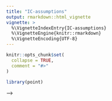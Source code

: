 ```yaml
---
title: "IC-assumptions"
output: rmarkdown::html_vignette
vignette: >
  %\VignetteIndexEntry{IC-assumptions}
  %\VignetteEngine{knitr::rmarkdown}
  %\VignetteEncoding{UTF-8}
---
```


```r
knitr::opts_chunk$set(
  collapse = TRUE,
  comment = "#>"
)
```

```r
library(point)
```

<!-- **Assumption 1: Constant variance** -->

<!-- The studentized residuals provide a more effective means of detecting the outliers and provide a means to validate the first assumption of equal variance. This has been graphically visualized in a *scale location plot* (Fig. \@ref(fig:ScLoc)) of $\hat{e}_i^*$, where values of above 3.5 can be considered as outliers ("the green band"). -->


<!-- ```{r ScLoc, echo=FALSE, fig.cap = "Scale-Location plot, can be used to check for systematic relationships between $\\hat{e}_i^*$ and the independent value ^13^C (Heteroscedasticity) or the homogeneity of variance (Homoscedasticity). Blue dots demarcate data-points that can be considered outliers based on $\\hat{e}_i^*$  < -3.5 and 3.5 > $\\hat{e}_i^*$. The dashed line and green area denotes the value and spread for studentized residuals if Homoscedasticity exists.",  fig.width=8, fig.height=4} -->

<!-- # Diagnostics and plots of simulations (load SIM_IC_ideal) -->
<!-- plot_CV <- diag_R(sim_IC_ideal,  -->
<!--                   method = "CV", -->
<!--                   args = expr_R_stat, -->
<!--                   reps = 1, -->
<!--                   simulation, -->
<!--                   trend, -->
<!--                   plot = TRUE, -->
<!--                   plot_type = "static", -->
<!--                   iso = TRUE, -->
<!--                   isoscale = "VPDB" -->
<!--                   ) -->


<!-- ``` -->

<!-- Patterns in the homogeneity of variance on the *scale-location* plot can indicate whether the linear model suffers from systematic variations in the residuals that are dependent on the fitted variable ($\hat{X}^b$), termed heteroscedasticity. When an heteroscedastic error occurs the estimates of coefficient can be compromised, and might suggest that a linear model does not fit the data. By plotting a linear least square model on the location-scale plots the systematic relation between $\hat{Y}_i$ and $\hat{e}_i$ (Eq. \@ref(eq:conmean)) can be further analysed.  This method can be further formalized with a hypothesis test known as the *Breusch-Pagan test*.  -->

<!-- ```{r bptest, echo=FALSE, fig.cap="Breusch Pagan $\\chi^2$ values for the ideal simulation for several linear trends in the ionization efficiency.", fig.width=6, fig.height=4} -->

<!-- df <- 1 -->
<!-- upper <- 10 -->
<!-- # curve -->
<!-- df_den <- tibble::tibble(vec_den = seq(0.001, upper, by = 0.001)) -->

<!-- #find upper  95% of distribution -->
<!-- upper95 <- qchisq(.95, df) -->

<!-- jitter <- position_jitter(width = 0, height = 0.1) -->

<!-- # factor -->
<!-- vc_lvls <-  c("linear trend (var: 0)", -->
<!--               "linear trend (var: 50)", -->
<!--               "linear trend (var: 100)",  -->
<!--               "linear trend (var: 150)",  -->
<!--               "linear trend (var: 200)", -->
<!--               "linear trend (var: 250)", -->
<!--               "linear trend (var: 300)",  -->
<!--               "linear trend (var: 350)",  -->
<!--               "linear trend (var: 400)",  -->
<!--               "linear trend (var: 450)",   -->
<!--               "linear trend (var: 500)" -->
<!--               ) -->

<!-- CD_ideal <- CD_ideal %>%  -->
<!--   mutate(trend = factor(trend, levels = vc_lvls, order = TRUE))  -->

<!-- ggplot(df_den, aes(x=vec_den)) + -->
<!--   stat_function(fun = dchisq, args = list(df = df)) + -->
<!--   stat_function(fun = dchisq,  -->
<!--                       args = list(df = df), -->
<!--                       xlim = c(upper95, upper), -->
<!--                       geom = "area", -->
<!--                       alpha = 0.2 -->
<!--                 ) + -->
<!--   geom_vline(xintercept = upper95 , linetype = 2)+ -->
<!--   geom_point(data = CD_ideal,  -->
<!--              aes(x = Chi_R2, y = dchisq(Chi_R2, df = df), -->
<!--                  color = trend -->
<!--                  ) -->
<!--              ) + -->
<!--   annotate("text", label = "95% confidence limit", x = upper95 * 1.2,  -->
<!--            y = 0.7, angle = 90 -->
<!--            ) + -->
<!--   ylim(0, 1) + -->
<!--   xlim(0, 10) + -->
<!--   xlab(expression(chi^2~"(df =1)")) + -->
<!--   ylab("probability-density") -->

<!-- ``` -->

<!-- The output of this test has a $\chi^2$-distribution of 1 degrees of freedom so that a 95% confidence level for $H0$ rejection can be chosen from the $\chi^2$-distribution (see Fig. \@ref(fig:bptest)). Performing this test on the studentized residuals and fitted values suggests homogeneity of variance for the ideal model for most situations, unless when no linear trend in ionization efficiency is evident. However, the correlation between $\chi^2$ probability and the linear ionization trend seems spurious, and is likely an artefact related to the relative large uncertainty in the OLS estimate which is an effect of the small variation in the independent variable ($X^a$)(see Fig. \@ref(fig:coeftest)). So, for the ion count originating from the *ideal* simulation, it can be concluded that there no strong reason to reject the $H0$ of homoscedasticity, and the assumption of **constant variance** holds.  -->

<!-- ```{r coeftest, echo=FALSE, fig.cap="Comparison of the standard error of the $\\beta_1$ coefficient of an OLS for estimating the studentized residuals and the variation in the dependent variable $S_{X^b}$ for several linear trends in the ionization efficiency.", fig.width=6, fig.height=4} -->

<!-- ggplot(CD_ideal, aes(y = SE_beta , x = readr::parse_number(as.character(trend)), color = trend)) + -->
<!--   geom_point() + -->
<!--   xlab(expression(epsilon[""^12*C]~"(\u2030)")) + -->
<!--   ylab(expression(S[beta[1]])) -->

<!-- ``` -->


<!-- <!-- In the future I will test what the lower limit of n is so that this assumption is violated --> -->

<!-- **Assumption 2: Normality of residuals** -->

<!-- A second test validates the assumption of normality of the $\hat{e}_i^*$. This can be achieved by means of a Quantile-Quantile comparison plot (QQ normality plot; Fig. \@ref(fig:QQnorm)), where the empirical sample distribution is compared with a theoretical distribution. The theoretical cumulative distribution function $P(x)$ (or CDF) is used to compare the empirical sample distribution with, so that $Pr(X \le x) = P(x)$. To achieve this the studentized residuals are ordered from smallest to largest, denoted $\hat{e}_1^*$, $\hat{e}_2^*$, ..., $\hat{e}_i^*$. The cumulative probabilities of the empirical sample distribution for the $i$-th follows: -->

<!-- \begin{equation} -->
<!--   P_i = \frac{i - \frac{1}{2}}{n}  -->
<!--   (\#eq:probs) -->
<!-- \end{equation}   -->

<!-- And by inverting the CDF we can find the theoretical quantiles $z_i$ (from $\mathrm{N}(0,1)$) that correspond with the cumulative probability, by using: -->

<!-- \begin{equation} -->
<!--   z_i = P^{-1} \left( \frac{i - \frac{1}{2}}{n} \right) -->
<!--   (\#eq:quant) -->
<!-- \end{equation} -->

<!-- The obtained $z_i$ values are plotted as horizontal coordinates against the ordered $\hat{e}_i^*$ values in Figure \@ref(fig:QQnorm) (QQ normality plot). Here $P^{-1}$ is the inverse CDF. The straight line in the plot is a model estimate for $\hat{e}_i^*$ for comparison because if the residuals were a normal sample, the observations should lie on a straight line: -->

<!-- \begin{equation} -->
<!--  \hat{\eta}_i = \hat{\mu} + \hat{\sigma}z_i  -->
<!--  (\#eq:predQQ)  -->
<!-- \end{equation} -->

<!-- , where $\hat{\mu}$ and $\hat{\sigma}$ can be calculated from the mean and standard deviation of $\hat{e}_i^*$. As there is an expected departure from this line because of sampling variation, a standard error for the order statistic $\eta_{i}$ is required: -->

<!-- \begin{equation} -->
<!--   S_{\eta_i} = \frac{\hat{\sigma}}{\Phi(z_i)} \times \sqrt{\frac{P_i(1- P_i)}{n}}  -->
<!--   (\#eq:seQQ) -->
<!-- \end{equation} -->

<!-- where $\Phi$ is a density of $\mathrm{N}(0,1)$, so with the appropriate standard error being: -->

<!-- \begin{equation} -->
<!--   \hat{\eta}_i \pm 2 \times S_{\eta_i} -->
<!--   (\#eq:seQQ2) -->
<!-- \end{equation} -->

<!-- Thereby providing a means to distinguish $\hat{e}_i^*$ that deviate significantly from the normal assumption (Fig. \@ref(fig:QQnorm)). The differences between the empirical and theoretical quantiles can also be formalized as an hypothesis test, where the *Anderson-Darling test* is one example of such test. Based on this test, there is no reason to reject the $H0$ of normality in the case of an "ideal" analysis.     -->

<!-- ```{r QQnorm, echo=FALSE, fig.cap = "QQ normality plot, comparing the sample quantiles with the theoretical quantiles of a density distribution with N(0,1). Blue dots denote data-points that fall outside the 95% confidence range of the predicted relationship between the theoretical and sample quantiles", fig.width=8, fig.height=4} -->

<!-- plot_QQ <- diag_R(sim_IC_ideal,  -->
<!--                   method = "QQ", -->
<!--                   args = expr_R_stat, -->
<!--                   reps = 1, -->
<!--                   simulation, -->
<!--                   trend, -->
<!--                   plot = TRUE, -->
<!--                   plot_type = "static", -->
<!--                   iso = TRUE, -->
<!--                   isoscale = "VPDB" -->
<!--                   ) -->
<!-- ``` -->


<!-- One can further deduce from Figure \@ref(fig:QQnorm), that the variance around the linear line centers around zero with most of the data spread in an area encompassing the 95% confidence of this regression line. This can be further confirmed by a two sided one-sample t-test on the studentized result with  $H0$: $\mu_0 = 0$, and  $Ha$: $\mu_0 \neq 0$. The assumption of **normality of residuals** with a conditional mean of zero (Eq. \@ref(eq:linmodR)) seems to be valid for the "ideal" simulation.   -->

<!-- **Assumption 3: Independence of residuals** -->

<!-- Count data from one measurement to another should be truly independent distributions, thus without machine bias and sample heterogeneity the difference between consecutive measurements (differencing) should be uncorrelated (autocorrelation). Autocorrelation can be expressed as the relative strength of the co-variance of a variable with it's own $k$-lagged time series ($T$) over the total variance in that variable: -->

<!-- \begin{equation} -->
<!--   r_k = \frac{ \sum_{t=k+1}^T \left(x_t-\bar{x} \right)\left(x_{t-k}-\bar{x} \right)}{\sum_{t=1}^T \left(x_t - \bar{x} \right)^2}  -->
<!--   (\#eq:auto) -->
<!-- \end{equation} -->

<!-- This measure takes upon values between $+1$; indicating strong autocorrelation, and $-1$; suggesting weak autocorrelation. This can be graphically displayed as a correlogram (see Fig. \@ref(fig:acf)) with the horizontal blues indicating whether the $r_k$ is significantly different from the average. In addition, this graph can be extended to encompass not only differencing with one lag ($k = 1$) but also the next and the one thereafter (see Fig. \@ref(fig:acf)).  -->


<!-- ```{r acf, echo=FALSE, fig.cap = "The ACF plot of the studentized residuals.", fig.width=8, fig.height=4}  -->

<!-- tb.R <- stat_R(sim_IC_ideal, Xt.sim, N.sim, species, "13C", "12C", simulation, trend, output = "complete") %>%  -->
<!--   group_by(simulation, trend) %>%  -->
<!--   mutate(t.sim.13C = row_number()) %>%  -->
<!--   ungroup -->

<!-- plot_IR <- IR(tb.R,  -->
<!--               args = expr_R_stat, -->
<!--               time_steps = t.sim, -->
<!--               simulation,  -->
<!--               trend, -->
<!--               plot = TRUE -->
<!--               ) -->
<!-- ``` -->

<!-- For a white noise time series we expect that about 95% of the spikes in the correlogram fall within the area demarcated with the blue horizontal lines in Figure \@ref(fig:acf). This approach can be formalized with a *Ljung-Box Q test*, where the $H0$ is a white noise series (i.e. no autocorrelation). This supports the last of the three assumptions, and suggests that the residuals appear to be truly independent (*independence of residuals*) from one to the next observation in the "ideal" simulation. -->

